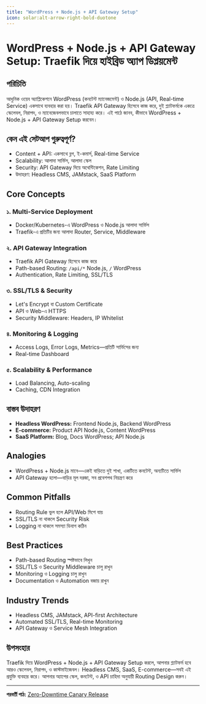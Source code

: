 ```yaml
---
title: "WordPress + Node.js + API Gateway Setup"
icon: solar:alt-arrow-right-bold-duotone
---
```


# WordPress + Node.js + API Gateway Setup: Traefik দিয়ে হাইব্রিড অ্যাপ ডিপ্লয়মেন্ট

## পরিচিতি

আধুনিক ওয়েব অ্যাপ্লিকেশনে WordPress (কনটেন্ট ম্যানেজমেন্ট) ও Node.js (API, Real-time Service) একসাথে ব্যবহার করা হয়। Traefik API Gateway হিসেবে কাজ করে, দুই প্ল্যাটফর্মকে একত্রে স্কেলেবল, নিরাপদ, ও ম্যানেজেবলভাবে চালাতে সাহায্য করে। এই পাঠে জানব, কীভাবে WordPress + Node.js + API Gateway Setup করবেন।

## কেন এই সেটআপ গুরুত্বপূর্ণ?

- Content + API: একসাথে ব্লগ, ই-কমার্স, Real-time Service
- Scalability: আলাদা সার্ভিস, আলাদা স্কেল
- Security: API Gateway দিয়ে অথেন্টিকেশন, Rate Limiting
- উদাহরণ: Headless CMS, JAMstack, SaaS Platform

## Core Concepts

### ১. Multi-Service Deployment
- Docker/Kubernetes-এ WordPress ও Node.js আলাদা সার্ভিস
- Traefik-এ প্রতিটির জন্য আলাদা Router, Service, Middleware

### ২. API Gateway Integration
- Traefik API Gateway হিসেবে কাজ করে
- Path-based Routing: `/api/*` Node.js, `/` WordPress
- Authentication, Rate Limiting, SSL/TLS

### ৩. SSL/TLS & Security
- Let's Encrypt বা Custom Certificate
- API ও Web-এ HTTPS
- Security Middleware: Headers, IP Whitelist

### ৪. Monitoring & Logging
- Access Logs, Error Logs, Metrics—প্রতিটি সার্ভিসের জন্য
- Real-time Dashboard

### ৫. Scalability & Performance
- Load Balancing, Auto-scaling
- Caching, CDN Integration

## বাস্তব উদাহরণ

- **Headless WordPress:** Frontend Node.js, Backend WordPress
- **E-commerce:** Product API Node.js, Content WordPress
- **SaaS Platform:** Blog, Docs WordPress; API Node.js

## Analogies

- WordPress + Node.js মানে—একই বাড়িতে দুই শাখা, একটিতে কনটেন্ট, অন্যটিতে সার্ভিস
- API Gateway হলো—বাড়ির মূল দরজা, সব প্রবেশপথ নিয়ন্ত্রণ করে

## Common Pitfalls

- Routing Rule ভুল হলে API/Web মিশে যায়
- SSL/TLS না থাকলে Security Risk
- Logging না থাকলে সমস্যা ডিবাগ কঠিন

## Best Practices

- Path-based Routing স্পষ্টভাবে লিখুন
- SSL/TLS ও Security Middleware চালু রাখুন
- Monitoring ও Logging চালু রাখুন
- Documentation ও Automation বজায় রাখুন

## Industry Trends

- Headless CMS, JAMstack, API-first Architecture
- Automated SSL/TLS, Real-time Monitoring
- API Gateway ও Service Mesh Integration

## উপসংহার

Traefik দিয়ে WordPress + Node.js + API Gateway Setup করলে, আপনার প্ল্যাটফর্ম হবে আরও স্কেলেবল, নিরাপদ, ও কাস্টমাইজেবল। Headless CMS, SaaS, E-commerce—সবই এই প্রযুক্তি ব্যবহার করে। আপনার অ্যাপের স্কেল, কনটেন্ট, ও API চাহিদা অনুযায়ী Routing Design করুন।

---

**পরবর্তী পাঠ:** [Zero-Downtime Canary Release](/traefik/canary-project)
